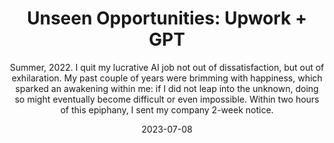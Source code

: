 ---
title: "Unseen Opportunities: Upwork + GPT"
subtitle: "Summer, 2022. I quit my lucrative AI job not out of dissatisfaction, but out of exhilaration. My past couple of years were brimming with happiness, which sparked an awakening within me: if I did not leap into the unknown, doing so might eventually become difficult or even impossible. Within two hours of this epiphany, I sent my company 2-week notice."
date: '2023-07-08'
---